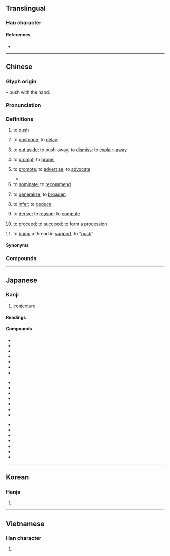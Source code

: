 {{also|稚}}
{{character info}}
==Translingual==

===Han character===
{{Han char|rn=64|rad=手|as=08|sn=11|four=50014|canj=QOG|ids=⿰扌隹}}

====References====
* {{Han ref|kx=0439.080|dkj=12284|dj=0790.010|hdz=31898.070|uh=63A8|ud=25512|bh=B1C0|bd=45504}}

----

==Chinese==
{{zh-forms}}

===Glyph origin===
{{Han etym}}
{{Han compound|手|alt1=扌|t1=hand|隹|ls=psc|c1=s|c2=p}} – push with the hand.

===Pronunciation===
{{zh-pron
|m=tuī
|m-s=
|dg=туй1
|c=teoi1
|ca=LL-Q9186-Justinrleung-推.wav
|c-t=
|g=
|h=pfs=thôi;gd=tui1
|j=
|mb=tó
|md=tŭi
|mn=qz,tw,xm,zz:thui/twvk,zz:chhui/qz:ther/tw,xm,zz:the/qz,xm,zz:tu
|mn_note=thui/chhui - literary; ther/the/tu - vernacular
|mn-t=tui1/cui1
|w=1the
|x=
|ma=y
|mc=y
|oc=y
|cat=v
}}

===Definitions===
{{zh-hanzi}}

# to [[push]]
#: {{zh-x|手推車|pushcart}}
#: {{zh-x|推 開 窗|to push the windows open}}
# to [[postpone]]; to [[delay]]
#: {{zh-x|推遲|to postpone}}
# {{lb|zh|figurative}} to [[put aside]]; to push away; to [[dismiss]]; to [[explain away]]
#: {{zh-x|推諉|to [[pass the buck]]}}
#: {{zh-x|推辭|to decline with an excuse}}
# to [[prompt]]; to [[propel]]
#: {{zh-x|推進|to propel; to push forward}}
#: {{zh-x|推波助瀾|"to drive the billowing waves"; to [[add fuel to fire]]}}
# to [[promote]]; to [[advertise]]; to [[advocate]]
#: {{zh-x|推廣|to promote; to popularize}}
#: {{zh-x|推出|to present}}
#* {{zh-x|雖然，夫子 推 而 行 之。|Nevertheless, you advocate the great way and live the way you advocate.|ref=Shiji}}
# to [[nominate]]; to [[recommend]]
#: {{zh-x|推薦|to recommend}}
#: {{zh-x|推選|to nominate}}
#: {{zh-x|唐代 詩人 首-推 李杜。|Li Bai and Du Fu are ranked the top among the Tang-era poets.}}
# to [[generalize]]; to [[broaden]]
#: {{zh-x|推己及人|to [[put oneself in someone's shoes]]}}
# to [[infer]]; to [[deduce]]
#: {{zh-x|推測|to estimate; to infer}}
#: {{zh-x|類推|to infer by analogy}}
# to [[derive]]; to [[reason]]; to [[compute]]
#: {{zh-x|推導|to derive}}
#: {{zh-x|推論|corollary}}
# to [[proceed]]; to [[succeed]]; to form a [[procession]]
#: {{zh-x|推移|to proceed (in time)}}
# {{lb|zh|Hong Kong|internet slang}} to [[bump]] a thread in [[support]]; to "[[push]]"
#: {{zh-syn|push}}

====Synonyms====
{{zh-dial}}

===Compounds===
{{zh-der|推本溯源|推病|推波助瀾|推測|推陳出新|推誠相見|推遲|推斥力|推崇|推出|推辭|推戴|推導|推倒|推定|推動|推斷|推度|推故|推廣|推及|推己及人|推見|推薦|推獎|推襟送抱|推進|推進器|推究|推舉|推拒|推理|推力|推論|推拿|推敲|推求|推卻|推讓|推三阻四|推搡|推說|推算|推搪|推濤作浪|推頭|推土機|推託|推脫|推委|推諉|推問|推想|推銷|推卸|推謝|推心置腹|推行|推許|推選|推延|推演|推移|推展|推知|推重|推子|三推六問|子推割股|半推半就|公推|後擁前推|你推我擠|噴射推進|前推後擁|多蒙推轂|屋烏推愛|借水推船|大力推荐|寒暑推移|六問三推|子推|三推|千推萬阻|受命推事|以此類推|你推我讓|直接推理|推賢遜能|推托|推舟於陸|推賢舉善|推尊|推宗明本|推車|推奪|推誠待物|旁推交通|推鉋|爬推|推聾做啞|推誠置腹|推步|杷推|推推讓讓|推計課稅|推撞|推刃|推賢下士|推翻|扒推|推宕|推轂|推驗|推桿|推解|推三扯四|推情準理|推食解衣|推恩|推山|推輪捧轂|推輦歸里|推球|推尋|推詳|推服|推誠接物|推銷員|推乾淨兒|推就|推東主西|捧轂推輪|推挽|推心致腹|推轉|推三宕四|推推搡搡|推推攮攮|推群獨步|推誠布公|推諉塞責|推免|窮源推本|推事|推阻|推調|推聾裝啞|推稱|推窗|推賢進善|推擠|推燥居濕|推賢樂善|推牌九|推蓬裝|推背圖|推而廣之|推光頭|推索|推勘|推誠愛物|推進劑|推輓|推誠布信|推介|推賢讓能|推搶|推手|牙推|推估|推因|推山移嶺|推賢任人|推賢進士|推崇備至|推理電影|推鋒爭死|推開|推天搶地|欲就還推|推來推去|推薦甄選|推遜|推激|推亡固存|沙盤推演|推磨|手推車|推三推四|推案|推派|推理小說|推拖|推廣教育|推橫車|農業推廣|解驂推食|解衣推食|鬼推磨|順水推舟|衙推|鑑古推今|類推|讓棗推梨|陪席推事|間接推論|間接推理|順水推船|諱敗推過|類推作用}}

{{zh-cat|Beginning}}

----

==Japanese==

===Kanji===
{{ja-kanji|grade=6|rs=手08}}

# conjecture

====Readings====
{{ja-readings
|goon=すい<すゐ, たい
|kanon=すい<すゐ, たい
|kanyoon=つい
|kun=お-す
}}

====Compounds====
{{der-top}}
{{top3}}
* {{ja-r|推%移|すい%い}}
* {{ja-r|推%挙|すい%きょ}}
* {{ja-r|推%計|すい%けい}}
* {{ja-r|推%敲|すい%こう}}
* {{ja-r|推%考|すい%こう}}
* {{ja-r|推%察|すい%さつ}}
* {{ja-r|推%参|すい%さん}}
{{mid3}}
* {{ja-r|推%称|すい%しょう}}
* {{ja-r|推%賞|すい%しょう}}
* {{ja-r|推%奨|すい%しょう}}
* {{ja-r|推%進|すい%しん}}
* {{ja-r|推%薦|すい%せん}}
* {{ja-r|推%測|すい%そく}}
* {{ja-r|推%戴|すい%たい}}
{{mid3}}
* {{ja-r|推%断|すい%だん}}
* {{ja-r|推%知|すい%ち}}
* {{ja-r|推%定|すい%てい}}
* {{ja-r|推%理|すい%り}}
* {{ja-r|推%量|すい%りょう}}
* {{ja-r|推%力|すい%りょく}}
* {{ja-r|推%論|すい%ろん}}
{{bottom}}
{{der-bottom}}

----

==Korean==

===Hanja===
{{ko-hanja|hangeul=[[추]], [[퇴]]}}

# {{rfdef|ko|sort=手08}}

----

==Vietnamese==

===Han character===
{{vi-readings|reading=suy, chui, thoi, thòi, thôi, tòi|rs=手08}}

# {{rfdef|vi|sort=手08}}